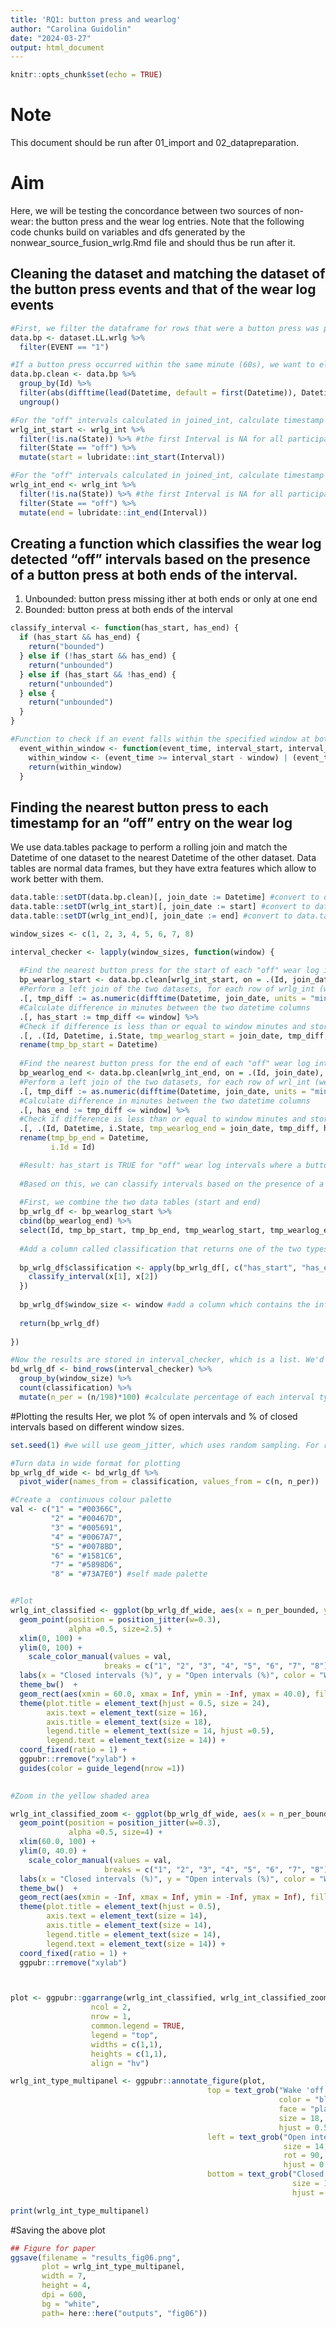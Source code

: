 ---
title: 'RQ1: button press and wearlog'
author: "Carolina Guidolin"
date: "2024-03-27"
output: html_document
---

```{r setup, include=FALSE}
knitr::opts_chunk$set(echo = TRUE)
```

# Note
This document should be run after 01_import and 02_datapreparation. 

# Aim
Here, we will be testing the concordance between two sources of non-wear: the button press and the wear log entries.
Note that the following code chunks build on variables and dfs generated by the nonwear_source_fusion_wrlg.Rmd file and should thus be run after it.

## Cleaning the dataset and matching the dataset of the button press events and that of the wear log events
```{r}
#First, we filter the dataframe for rows that were a button press was performed (EVENT = 1)
data.bp <- dataset.LL.wrlg %>%
  filter(EVENT == "1")

#If a button press occurred within the same minute (60s), we want to eliminate it as likely the participants pressed it multiple times by accident
data.bp.clean <- data.bp %>%
  group_by(Id) %>%
  filter(abs(difftime(lead(Datetime, default = first(Datetime)), Datetime, units = "secs")) >= 60) %>% #default = first(Datetime) is set for instances where no next Datetime exists. E.g. for the last timestamp of each group (Id)
  ungroup()

#For the "off" intervals calculated in joined_int, calculate timestamp corresponding to the start of the interval
wrlg_int_start <- wrlg_int %>%
  filter(!is.na(State)) %>% #the first Interval is NA for all participants (see LightLogR sc2interval function)
  filter(State == "off") %>%
  mutate(start = lubridate::int_start(Interval))

#For the "off" intervals calculated in joined_int, calculate timestamp corresponding to the end of the interval
wrlg_int_end <- wrlg_int %>%
  filter(!is.na(State)) %>% #the first Interval is NA for all participants (see LightLogR sc2interval function)
  filter(State == "off") %>% 
  mutate(end = lubridate::int_end(Interval))

```  

## Creating a function which classifies the wear log detected "off" intervals based on the presence of a button press at both ends of the interval. 
1. Unbounded: button press missing ither at both ends or only at one end
2. Bounded: button press at both ends of the interval 
```{r}
classify_interval <- function(has_start, has_end) {
  if (has_start && has_end) {
    return("bounded")
  } else if (!has_start && has_end) {
    return("unbounded")
  } else if (has_start && !has_end) {
    return("unbounded")
  } else {
    return("unbounded")
  }
}

#Function to check if an event falls within the specified window at both extremities of the interval
  event_within_window <- function(event_time, interval_start, interval_end) {
    within_window <- (event_time >= interval_start - window) | (event_time <= interval_end + window)
    return(within_window)
  }
```


## Finding the nearest button press to each timestamp for an "off" entry on the wear log
We use data.tables package to perform a rolling join and match the Datetime of one dataset to the nearest Datetime of the other dataset. Data tables are normal data frames, but they have extra features which allow to work better with them. 

```{r}
data.table::setDT(data.bp.clean)[, join_date := Datetime] #convert to data.table and append original column that we want to keep
data.table::setDT(wrlg_int_start)[, join_date := start] #convert to data.table and append original column that we want to keep
data.table::setDT(wrlg_int_end)[, join_date := end] #convert to data.table and append original column that we want to keep

window_sizes <- c(1, 2, 3, 4, 5, 6, 7, 8)

interval_checker <- lapply(window_sizes, function(window) {
  
  #Find the nearest button press for the start of each "off" wear log interval, based on the specified time window
  bp_wearlog_start <- data.bp.clean[wrlg_int_start, on = .(Id, join_date), roll = "nearest"] %>%
  #Perform a left join of the two datasets, for each row of wrlg_int (wear log entries) the nearest data.bp.clean timestamp (button press) is found
  .[, tmp_diff := as.numeric(difftime(Datetime, join_date, units = "mins"))] %>%  
  #Calculate difference in minutes between the two datetime columns
  .[, has_start := tmp_diff <= window] %>%
  #Check if difference is less than or equal to window minutes and store it as TRUE or FALSE
  .[, .(Id, Datetime, i.State, tmp_wearlog_start = join_date, tmp_diff, has_start)] %>% #select cols of interest
  rename(tmp_bp_start = Datetime)
  
  #Find the nearest button press for the end of each "off" wear log interval - based on the specified time window
  bp_wearlog_end <- data.bp.clean[wrlg_int_end, on = .(Id, join_date), roll = "nearest"] %>%
  #Perform a left join of the two datasets, for each row of wrl_int (wear log entries) the nearest data.bp.clean timestamp (button press) is found
  .[, tmp_diff := as.numeric(difftime(Datetime, join_date, units = "mins"))] %>%  
  #Calculate difference in minutes between the two datetime columns
  .[, has_end := tmp_diff <= window] %>%
  #Check if difference is less than or equal to window minutes and store it as TRUE or FALSE
  .[, .(Id, Datetime, i.State, tmp_wearlog_end = join_date, tmp_diff, has_end)] %>% #select cols of interest
  rename(tmp_bp_end = Datetime,
         i.Id = Id) 

  #Result: has_start is TRUE for "off" wear log intervals where a button press is present within time window of interest, at the start of the interval;  has_end  is TRUE for "off" wear log intervals where a button press is present within time window of interest, at the end of the interval.
  
  #Based on this, we can classify intervals based on the presence of a button press using the function classify_interval
  
  #First, we combine the two data tables (start and end)
  bp_wrlg_df <- bp_wearlog_start %>%
  cbind(bp_wearlog_end) %>%
  select(Id, tmp_bp_start, tmp_bp_end, tmp_wearlog_start, tmp_wearlog_end, has_start, has_end)
  
  #Add a column called classification that returns one of the two types of interval: 1) bounded, 2) unbounded
  
  bp_wrlg_df$classification <- apply(bp_wrlg_df[, c("has_start", "has_end")], 1, function(x) {
    classify_interval(x[1], x[2])
  })
  
  bp_wrlg_df$window_size <- window #add a column which contains the information of the window size utilised
  
  return(bp_wrlg_df)
  
})

#Now the results are stored in interval_checker, which is a list. We'd like to store this into a dataframe and calculate the number of interval types for each window size
bd_wrlg_df <- bind_rows(interval_checker) %>%
  group_by(window_size) %>% 
  count(classification) %>%
  mutate(n_per = (n/198)*100) #calculate percentage of each interval type based on total number of interval, which we know is 198


```

#Plotting the results
Her, we plot % of open intervals and % of closed intervals based on different window sizes.
```{r}

set.seed(1) #we will use geom_jitter, which uses random sampling. For reproducibility we need to set.seed(1) so that running the script multiple times will lead to the same plot

#Turn data in wide format for plotting
bp_wrlg_df_wide <- bd_wrlg_df %>%
  pivot_wider(names_from = classification, values_from = c(n, n_per))

#Create a  continuous colour palette 
val <- c("1" = "#00366C", 
         "2" = "#00467D",
         "3" = "#005691", 
         "4" = "#0067A7", 
         "5" = "#0078BD", 
         "6" = "#1581C6", 
         "7" = "#5898D6", 
         "8" = "#73A7E0") #self made palette


#Plot
wrlg_int_classified <- ggplot(bp_wrlg_df_wide, aes(x = n_per_bounded, y = n_per_unbounded, colour = as.factor(window_size))) +
  geom_point(position = position_jitter(w=0.3),
             alpha =0.5, size=2.5) +
  xlim(0, 100) +
  ylim(0, 100) +
    scale_color_manual(values = val,
                     breaks = c("1", "2", "3", "4", "5", "6", "7", "8")) +
  labs(x = "Closed intervals (%)", y = "Open intervals (%)", color = "Window size\n(minutes)") +
  theme_bw()  +
  geom_rect(aes(xmin = 60.0, xmax = Inf, ymin = -Inf, ymax = 40.0), fill = "#FFC20A", colour = NA, alpha = 0.01) +
  theme(plot.title = element_text(hjust = 0.5, size = 24),
        axis.text = element_text(size = 16),
        axis.title = element_text(size = 18),
        legend.title = element_text(size = 14, hjust =0.5),
        legend.text = element_text(size = 14)) +
  coord_fixed(ratio = 1) +
  ggpubr::rremove("xylab") +
  guides(color = guide_legend(nrow =1)) 
 

#Zoom in the yellow shaded area

wrlg_int_classified_zoom <- ggplot(bp_wrlg_df_wide, aes(x = n_per_bounded, y = n_per_unbounded, colour = as.factor(window_size))) +
  geom_point(position = position_jitter(w=0.3),
             alpha =0.5, size=4) +
  xlim(60.0, 100) +
  ylim(0, 40.0) +
    scale_color_manual(values = val,
                     breaks = c("1", "2", "3", "4", "5", "6", "7", "8")) +
  labs(x = "Closed intervals (%)", y = "Open intervals (%)", color = "Window size\n(minutes)") +
  theme_bw()  +
  geom_rect(aes(xmin = -Inf, xmax = Inf, ymin = -Inf, ymax = Inf), fill = "#FFC20A", colour = NA, alpha = 0.01) +
  theme(plot.title = element_text(hjust = 0.5),
        axis.text = element_text(size = 14),
        axis.title = element_text(size = 14),
        legend.title = element_text(size = 14),
        legend.text = element_text(size = 14)) +
  coord_fixed(ratio = 1) +
  ggpubr::rremove("xylab")



plot <- ggpubr::ggarrange(wrlg_int_classified, wrlg_int_classified_zoom, 
                  ncol = 2, 
                  nrow = 1,
                  common.legend = TRUE,
                  legend = "top",
                  widths = c(1,1),
                  heights = c(1,1),
                  align = "hv") 

wrlg_int_type_multipanel <- ggpubr::annotate_figure(plot, 
                                            top = text_grob("Wake 'off' interval type according to button press event",
                                                            color = "black",
                                                            face = "plain",
                                                            size = 18,
                                                            hjust = 0.5),
                                            left = text_grob("Open intervals (%)",
                                                             size = 14,
                                                             rot = 90,
                                                             hjust = 0.6),
                                            bottom = text_grob("Closed intervals (%)",
                                                               size = 14,
                                                               hjust = 0.5))

print(wrlg_int_type_multipanel)

```


#Saving the above plot
```{r}

## Figure for paper
ggsave(filename = "results_fig06.png",
       plot = wrlg_int_type_multipanel,
       width = 7,
       height = 4,
       dpi = 600,
       bg = "white",
       path= here::here("outputs", "fig06"))

```

